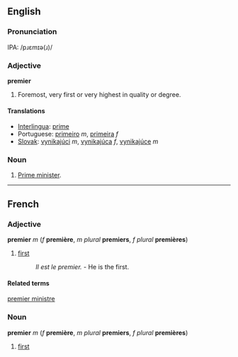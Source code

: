 ==English==

=== Pronunciation ===
IPA: /pɹɛmɪə(ɹ)/

=== Adjective ===
'''premier'''
# Foremost, very first or very highest in quality or degree.

==== Translations ====
*[[Interlingua]]: [[prime]]
*Portuguese: [[primeiro]] ''m'', [[primeira]] ''f''
*[[Slovak]]: [[vynikajúci]] ''m'', [[vynikajúca]] ''f'', [[vynikajúce]] ''m''

=== Noun ===
# [[Prime minister]].

<!--Add translations to "prime minister" (the ones previously here have been moved there-->

----
==French==
=== Adjective ===
'''premier''' ''m'' (''f'' '''première''', ''m plural'' '''premiers''', ''f plural'' '''premières''')
# [[first]]
#: ''Il est le premier.'' - He is the first.

====Related terms====
[[premier ministre]]

===Noun===
'''premier''' ''m'' (''f'' '''première''', ''m plural'' '''premiers''', ''f plural'' '''premières''')
# [[first]]